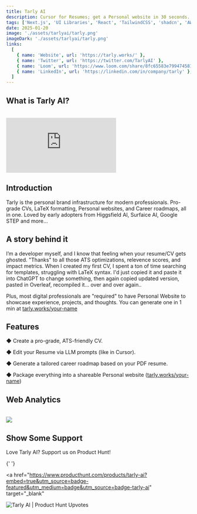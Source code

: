 ```yaml
---
title: Tarly AI
description: Cursor for Resumes; get a Personal website in 30 seconds.
tags: ['Next.js', 'UI Libraries', 'React', 'TailwindCSS', 'shadcn', 'AWS S3', 'Azure App Services', 'Gemini API', 'Qwen API', 'Vercel', 'Railway', 'LaTeX', 'Zustand', 'Supabase', 'TanStack Query']
date: 2025-01-20
image: './assets/tarlyai/tarly.png'
imageDark: './assets/tarlyai/tarly.png'
links:
  [
    { name: 'Website', url: 'https://tarly.works/' },
    { name: 'Twitter', url: 'https://twitter.com/TarlyAI' },
    { name: 'Loom', url: 'https://www.loom.com/share/8fc65583e799474581cc67c10948ec5b?sid=14484bdd-37f5-4c8d-8690-c23069f928b4' },
    { name: 'LinkedIn', url: 'https://linkedin.com/in/company/tarly' },
  ]
---
```


## What is Tarly AI?

<br />
<iframe
  src="https://www.loom.com/embed/8fc65583e799474581cc67c10948ec5b?sid=14484bdd-37f5-4c8d-8690-c23069f928b4"
  frameBorder="0"
  allowFullScreen
  className="w-full aspect-video rounded-lg"
></iframe>

## Introduction

Tarly is the personal brand infrastructure for modern professionals. Pro-grade CVs, LaTeX formatting, Personal websites, and Career roadmaps, all in one. Loved by early adopters from Higgsfield AI, Surfaice AI, Google STEP and more...

## A story behind it

I’m a developer myself, and I know that feeling when your resume/CV gets ghosted. "Thanks" to all those ATS optimizations, relevence scores, and impact metrics. When I created my first CV, I spent a ton of time searching for templates, struggling with LaTeX syntax. I'd just copied it and paste it into ChatGPT to change something, then again copied updated version, pasted in Overleaf, recompiled it... over and over again..

Plus, most digital professionals are "required" to have Personal Website to showcase experience, projects, and thoughts. You can generate one in 1 min at <a href="https://tarly.works/your-name" target="_blank">tarly.works/your-name</a>

## Features

◆ Create a pro-grade, ATS-friendly CV.

◆ Edit your Resume via LLM prompts (like in Cursor).

◆ Generate a tailored career roadmap based on your PDF resume.

◆ Package everything into a shareable Personal website (<a href="https://tarly.works/your-name" target="_blank">tarly.works/your-name</a>)


## Web Analytics

<br />
<div className="flex flex-col justify-between w-full">
  <img src="./assets/tarlyai/num.png" />
</div>

## Show Some Support

Love Tarly AI? Support us on Product Hunt!

{' '}

<a
  href="https://www.producthunt.com/products/tarly-ai?embed=true&utm_source=badge-featured&utm_medium=badge&utm_source=badge-tarly-ai"
  target="_blank"
>
  <img
    src="https://api.producthunt.com/widgets/embed-image/v1/featured.svg?post_id=996905&theme=light&t=1753346814917"
    alt="Tarly AI | Product Hunt Upvotes"
    className="w-[180px] h-[54px] "
  />
</a>

